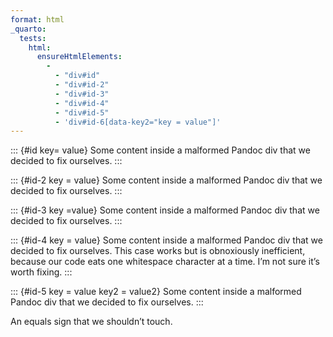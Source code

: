 ```yaml
---
format: html
_quarto:
  tests:
    html:
      ensureHtmlElements:
        - 
          - "div#id"
          - "div#id-2"
          - "div#id-3"
          - "div#id-4"
          - "div#id-5"
          - 'div#id-6[data-key2="key = value"]'
---
```


::: {#id key= value}
Some content inside a malformed Pandoc div that we decided to fix ourselves.
:::

::: {#id-2 key = value}
Some content inside a malformed Pandoc div that we decided to fix ourselves.
:::

::: {#id-3 key =value}
Some content inside a malformed Pandoc div that we decided to fix ourselves.
:::

::: {#id-4 key =  value}
Some content inside a malformed Pandoc div that we decided to fix ourselves.
This case works but is obnoxiously inefficient, because our code eats one whitespace character at a time.
I'm not sure it's worth fixing.
:::

::: {#id-5 key =  value key2 = value2}
Some content inside a malformed Pandoc div that we decided to fix ourselves.
:::

::: {#id-6 key2='key = value'}
An equals sign that we shouldn't touch.
:::
